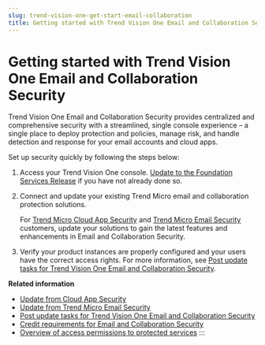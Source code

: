 ```yaml
---
slug: trend-vision-one-get-start-email-collaboration
title: Getting started with Trend Vision One Email and Collaboration Security
---
```

# Getting started with Trend Vision One Email and Collaboration Security

Trend Vision One Email and Collaboration Security provides centralized and comprehensive security with a streamlined, single console experience – a single place to deploy protection and policies, manage risk, and handle detection and response for your email accounts and cloud apps.

Set up security quickly by following the steps below:

1.  Access your Trend Vision One console. [Update to the Foundation Services Release](update-foundation-services-release.mdx) if you have not already done so.

2.  Connect and update your existing Trend Micro email and collaboration protection solutions.

    For [Trend Micro Cloud App Security](update-cloud-app-security.mdx) and [Trend Micro Email Security](update-trend-micro-email-security.mdx) customers, update your solutions to gain the latest features and enhancements in Email and Collaboration Security.

3.  Verify your product instances are properly configured and your users have the correct access rights. For more information, see [Post update tasks for Trend Vision One Email and Collaboration Security](post-update-tasks-cecs.mdx).

**Related information**

- [Update from Cloud App Security](update-cloud-app-security.md "Update your Cloud App Security instance to Cloud Email and Collaboration Protection to enable the security features of Trend Vision One Email and Collaboration Security.")
- [Update from Trend Micro Email Security](update-trend-micro-email-security.md "Update your Trend Micro Email Security instance to Cloud Email Gateway Protection to enable the security features of Trend Vision One Email and Collaboration Security.")
- [Post update tasks for Trend Vision One Email and Collaboration Security](post-update-tasks-cecs.mdx)
- [Credit requirements for Email and Collaboration Security](credit-requirements-v1ecs.md "Allocate Trend Vision One credits to enable the Email and Collaboration Security offerings.")
- [Overview of access permissions to protected services](entraid-permissions-cecp.md "View a list of permissions that must be granted to Trend Vision One to facilitate email and collaboration security.")
:::
